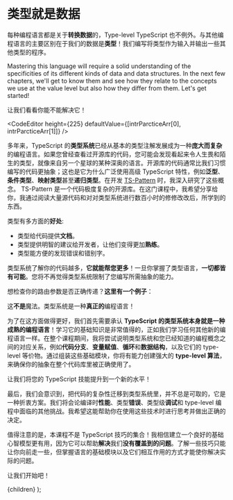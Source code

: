 


# 类型就是数据

每种编程语言都是关于**转换数据**的，Type-level TypeScript 也不例外。与其他编程语言的主要区别在于我们的数据是**类型**！我们编写将类型作为输入并输出一些其他类型的程序。

Mastering this language will require a solid understanding of the specificities of its different kinds of data and data structures. In the next few chapters, we'll get to know them and see how they relate to the concepts we use at the value level but also how they differ from them. Let's get started!

让我们看看你能不能解决它！

<CodeEditor
  height={225}
  defaultValue={[intrParcticeArr[0], intrParcticeArr[1]]}
/>

多年来，TypeScript 的**类型系统**已经从基本的类型注解发展成为一种**庞大而复杂**的编程语言。如果您曾经查看过开源库的代码，您可能会发现看起来令人生畏和陌生的类型，就像来自另一个星球的某种深奥的语言。开源库的代码通常比我们习惯编写的代码更抽象；这也是它为什么广泛使用高级 TypeScript 特性，例如**泛型**、**条件类型**、**映射类型**甚至**递归类型**。在开发 [TS-Pattern](https://github.com/gvergnaud/ts-pattern) 时，我深入研究了这些概念。 TS-Pattern 是一个代码极度复杂的开源库。在这门课程中，我希望分享给你，我通过阅读大量源代码和对对类型系统进行数百小时的修修改改后，所学到的东西。

类型有多方面的**好处**:

- 类型给代码提供**文档**。
- 类型提供明智的建议给开发者，让他们变得更加**熟练**。
- 类型能方便的发现错误和错别字。

类型系统了解你的代码越多，**它就能帮您更多**！一旦你掌握了类型语言，**一切都皆有可能**。您将不再觉得类型系统限制了您编写所需抽象的能力。

想检查你的路由参数是否正确传递？**这里有一个例子**：

<CodeEditor height={350} defaultValue={intrParcticeArr[2]} />

<ItalicTitle>这**不是**魔法。类型系统是一种**真正的**编程语言！</ItalicTitle>

为了在这方面做得更好，我们首先需要承认 **TypeScript 的类型系统本身就是一种成熟的编程语言**！学习它的基础知识是非常值得的，正如我们学习任何其他新的编程语言一样。在整个课程期间，我将尝试说明类型系统和您已经知道的编程概念之间的对应关系，例如**代码分支**、**变量赋值**、**循环**和**数据结构**，以及它们的 type-level 等价物。通过组装这些基础模块，你将有能力创建强大的 **type-level 算法**，来确保你的抽象在整个代码库里被正确使用了。

<ItalicTitle>让我们将您的 TypeScript 技能提升到一个新的水平！</ItalicTitle>

<PostCards />

最后，我们会意识到，把代码的复杂性迁移到类型系统里，并不总是可取的，它是一种折衷方案。我们将会论编译时**性能**、类型**错误**、类型级**调试**和 type-level 编程中面临的其他挑战。我希望这能帮助你在使用这些技术时进行思考并做出正确的决定。

值得注意的是，本课程不是 TypeScript 技巧的集合！我相信建立一个良好的基础心智模型更有用，因为它可以帮助**解决**我们**没有覆盖到的问题**。了解一些技巧只能让你向前走一些，但掌握语言的基础模块以及它们相互作用的方式才能使你解决实际的问题。

让我们开始吧！

  <PageLayout meta={meta}>{children}</PageLayout>
);
